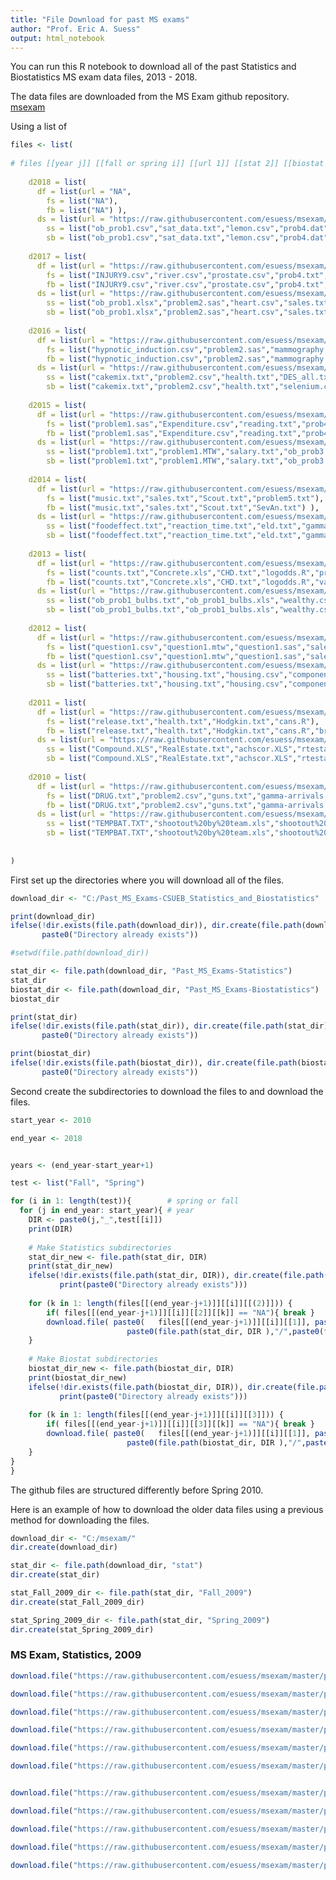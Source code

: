 ```yaml
---
title: "File Download for past MS exams"
author: "Prof. Eric A. Suess"
output: html_notebook
---
```



You can run this R notebook to download all of the past Statistics and Biostatistics MS exam data files, 2013 - 2018.

The data files are downloaded from the MS Exam github repository.  [msexam](https://github.com/esuess/msexam/tree/master/pastmsexam)

Using a list of 

```r
files <- list(
  
# files [[year j]] [[fall or spring i]] [[url 1]] [[stat 2]] [[biostat 3]]  
  
    d2018 = list( 
      df = list(url = "NA",
        fs = list("NA"),
        fb = list("NA") ),
      ds = list(url = "https://raw.githubusercontent.com/esuess/msexam/master/pastmsexam/2018/Spring2018/",
        ss = list("ob_prob1.csv","sat_data.txt","lemon.csv","prob4.dat","BigMac.csv"),
        sb = list("ob_prob1.csv","sat_data.txt","lemon.csv","prob4.dat","uis.txt") ) ),
  
    d2017 = list( 
      df = list(url = "https://raw.githubusercontent.com/esuess/msexam/master/pastmsexam/2017/Fall2017/",
        fs = list("INJURY9.csv","river.csv","prostate.csv","prob4.txt","Jets.csv"),
        fb = list("INJURY9.csv","river.csv","prostate.csv","prob4.txt","valung.csv") ),
      ds = list(url = "https://raw.githubusercontent.com/esuess/msexam/master/pastmsexam/2017/Spring2017/",
        ss = list("ob_prob1.xlsx","problem2.sas","heart.csv","sales.txt","Barley.csv"),
        sb = list("ob_prob1.xlsx","problem2.sas","heart.csv","sales.txt","breast.csv") ) ),
    
    d2016 = list(
      df = list(url = "https://raw.githubusercontent.com/esuess/msexam/master/pastmsexam/2016/Fall2016/",
        fs = list("hypnotic_induction.csv","problem2.sas","mammography.csv","cars.txt","forest.csv"),
        fb = list("hypnotic_induction.csv","problem2.sas","mammography.csv","cars.txt","kidrecurr.txt") ),
      ds = list(url = "https://raw.githubusercontent.com/esuess/msexam/master/pastmsexam/2016/Spring2016/",
        ss = list("cakemix.txt","problem2.csv","health.txt","DES_all.txt"),
        sb = list("cakemix.txt","problem2.csv","health.txt","selenium.csv") ) ),
    
    d2015 = list(
      df = list(url = "https://raw.githubusercontent.com/esuess/msexam/master/pastmsexam/2015/Fall2015/",
        fs = list("problem1.sas","Expenditure.csv","reading.txt","prob4.dat","iris.xlsx","iris.jpg"),
        fb = list("problem1.sas","Expenditure.csv","reading.txt","prob4.dat","tongue_cancer.csv") ),
      ds = list(url = "https://raw.githubusercontent.com/esuess/msexam/master/pastmsexam/2015/Spring2015/",
        ss = list("problem1.txt","problem1.MTW","salary.txt","ob_prob3.txt","prob4.dat","Survey_nonames_nocountry.xlsx","Survey_nonames_nocountry_corrected.xlsx"),
        sb = list("problem1.txt","problem1.MTW","salary.txt","ob_prob3.txt","prob4.dat","valung_small.csv") ) ),  
    
    d2014 = list(
      df = list(url = "https://raw.githubusercontent.com/esuess/msexam/master/pastmsexam/2014/Fall2014/",
        fs = list("music.txt","sales.txt","Scout.txt","problem5.txt"),
        fb = list("music.txt","sales.txt","Scout.txt","SevAn.txt") ),
      ds = list(url = "https://raw.githubusercontent.com/esuess/msexam/master/pastmsexam/2014/Spring2014/",
        ss = list("foodeffect.txt","reaction_time.txt","eld.txt","gamma.txt","mle2dgamma.R","problem5.txt"),
        sb = list("foodeffect.txt","reaction_time.txt","eld.txt","gamma.txt","mle2dgamma.R","phd.txt") ) ),
    
    d2013 = list(
      df = list(url = "https://raw.githubusercontent.com/esuess/msexam/master/pastmsexam/2013/Fall2013/",
        fs = list("counts.txt","Concrete.xls","CHD.txt","logodds.R","problem5.txt"),
        fb = list("counts.txt","Concrete.xls","CHD.txt","logodds.R","valung.csv") ),
      ds = list(url = "https://raw.githubusercontent.com/esuess/msexam/master/pastmsexam/2013/Spring2013/",
        ss = list("ob_prob1_bulbs.txt","ob_prob1_bulbs.xls","wealthy.csv","problem3.MTW","Weibull.R","ob_prob5_solid%20tumor.txt"),
        sb = list("ob_prob1_bulbs.txt","ob_prob1_bulbs.xls","wealthy.csv","Weibull.R","ob_prob5_solid%20tumor.txt") ) ),
    
    d2012 = list(
      df = list(url = "https://raw.githubusercontent.com/esuess/msexam/master/pastmsexam/2012/Fall2012/",
        fs = list("question1.csv","question1.mtw","question1.sas","sales.txt","problem4.R"),
        fb = list("question1.csv","question1.mtw","question1.sas","sales.txt","problem4.R") ),
      ds = list(url = "https://raw.githubusercontent.com/esuess/msexam/master/pastmsexam/2012/Spring2012/",
        ss = list("batteries.txt","housing.txt","housing.csv","component.R"),
        sb = list("batteries.txt","housing.txt","housing.csv","component.R","BMTH.txt") ) ),
  
    d2011 = list(
      df = list(url = "https://raw.githubusercontent.com/esuess/msexam/master/pastmsexam/2011/Fall2011/",
        fs = list("release.txt","health.txt","Hodgkin.txt","cans.R"),
        fb = list("release.txt","health.txt","Hodgkin.txt","cans.R","breast.csv") ),
      ds = list(url = "https://raw.githubusercontent.com/esuess/msexam/master/pastmsexam/2011/Spring2011/",
        ss = list("Compound.XLS","RealEstate.txt","achscor.XLS","rtestach.r","landings.R"),
        sb = list("Compound.XLS","RealEstate.txt","achscor.XLS","rtestach.r","landings.R","b_cancer.txt") ) ),
    
    d2010 = list(
      df = list(url = "https://raw.githubusercontent.com/esuess/msexam/master/pastmsexam/2010/Fall2010/",
        fs = list("DRUG.txt","problem2.csv","guns.txt","gamma-arrivals.txt","arrivals.R"),
        fb = list("DRUG.txt","problem2.csv","guns.txt","gamma-arrivals.txt","arrivals.R","q5.txt") ),
      ds = list(url = "https://raw.githubusercontent.com/esuess/msexam/master/pastmsexam/2010/Spring2010/",
        ss = list("TEMPBAT.TXT","shootout%20by%20team.xls","shootout%20by%20team.txt","weights.txt","umvue.R"),
        sb = list("TEMPBAT.TXT","shootout%20by%20team.xls","shootout%20by%20team.txt","weights.txt","umvue.R","BMT.txt") ) )    
  
    
)

```

First set up the directories where you will download all of the files.

```r
download_dir <- "C:/Past_MS_Exams-CSUEB_Statistics_and_Biostatistics"

print(download_dir)
ifelse(!dir.exists(file.path(download_dir)), dir.create(file.path(download_dir)), 
       paste0("Directory already exists"))

#setwd(file.path(download_dir))

stat_dir <- file.path(download_dir, "Past_MS_Exams-Statistics")
stat_dir
biostat_dir <- file.path(download_dir, "Past_MS_Exams-Biostatistics")
biostat_dir

print(stat_dir)
ifelse(!dir.exists(file.path(stat_dir)), dir.create(file.path(stat_dir)), 
       paste0("Directory already exists"))

print(biostat_dir)
ifelse(!dir.exists(file.path(biostat_dir)), dir.create(file.path(biostat_dir)), 
       paste0("Directory already exists"))
```

Second create the subdirectories to download the files to and download the files.

```r
start_year <- 2010

end_year <- 2018


years <- (end_year-start_year+1)

test <- list("Fall", "Spring")

for (i in 1: length(test)){        # spring or fall
  for (j in end_year: start_year){ # year
    DIR <- paste0(j,"_",test[[i]])
    print(DIR)
    
    # Make Statistics subdirectories
    stat_dir_new <- file.path(stat_dir, DIR)
    print(stat_dir_new)
    ifelse(!dir.exists(file.path(stat_dir, DIR)), dir.create(file.path(stat_dir, DIR)), 
           print(paste0("Directory already exists")))
    
    for (k in 1: length(files[[(end_year-j+1)]][[i]][[(2)]])) {
        if( files[[(end_year-j+1)]][[i]][[2]][[k]] == "NA"){ break }
        download.file( paste0(   files[[(end_year-j+1)]][[i]][[1]], paste0( files[[(end_year-j+1)]][[i]][[2]][[k]] )  ),
                          paste0(file.path(stat_dir, DIR ),"/",paste0(files[[(end_year-j+1)]][[i]][[2]][[k]]))   )
    }
  
    # Make Biostat subdirectories
    biostat_dir_new <- file.path(biostat_dir, DIR)
    print(biostat_dir_new)
    ifelse(!dir.exists(file.path(biostat_dir, DIR)), dir.create(file.path(biostat_dir, DIR)), 
           print(paste0("Directory already exists")))
    
    for (k in 1: length(files[[(end_year-j+1)]][[i]][[3]])) {
        if( files[[(end_year-j+1)]][[i]][[3]][[k]] == "NA"){ break }
        download.file( paste0(   files[[(end_year-j+1)]][[i]][[1]], paste0( files[[(end_year-j+1)]][[i]][[3]][[k]] )  ),
                          paste0(file.path(biostat_dir, DIR ),"/",paste0(files[[(end_year-j+1)]][[i]][[3]][[k]]))   )
    }
}
}

```


The github files are structured differently before Spring 2010.

Here is an example of how to download the older data files using a previous method for downloading the files.


```r
download_dir <- "C:/msexam/"
dir.create(download_dir)

stat_dir <- file.path(download_dir, "stat")
dir.create(stat_dir)

```


```r
stat_Fall_2009_dir <- file.path(stat_dir, "Fall_2009")
dir.create(stat_Fall_2009_dir)

stat_Spring_2009_dir <- file.path(stat_dir, "Spring_2009")
dir.create(stat_Spring_2009_dir)

```




### MS Exam, Statistics, 2009

```r
download.file("https://raw.githubusercontent.com/esuess/msexam/master/pastmsexam/2009/Fall2009/CONTAM.TXT", file.path(stat_Fall_2009_dir, "CONTAM.TXT"))

download.file("https://raw.githubusercontent.com/esuess/msexam/master/pastmsexam/2009/Fall2009/Reading%20Data.csv", file.path(stat_Fall_2009_dir, "Reading%20Data.csv"))

download.file("https://raw.githubusercontent.com/esuess/msexam/master/pastmsexam/2009/Fall2009/Reading%20Data.txt", file.path(stat_Fall_2009_dir, "Reading Data.txt"))

download.file("https://raw.githubusercontent.com/esuess/msexam/master/pastmsexam/2009/Fall2009/pollination.txt", file.path(stat_Fall_2009_dir, "pollination.txt"))

download.file("https://raw.githubusercontent.com/esuess/msexam/master/pastmsexam/2009/Fall2009/program4.R", file.path(stat_Fall_2009_dir, "program4.R"))

download.file("https://raw.githubusercontent.com/esuess/msexam/master/pastmsexam/2009/Fall2009/Health.txt", file.path(stat_Fall_2009_dir, "Health.txt"))


download.file("https://raw.githubusercontent.com/esuess/msexam/master/pastmsexam/2009/Spring2009/BATTERY.txt", file.path(stat_Spring_2009_dir, "BATTERY.txt"))

download.file("https://raw.githubusercontent.com/esuess/msexam/master/pastmsexam/2009/Spring2009/DataSet.csv", file.path(stat_Spring_2009_dir, "DataSet.csv"))

download.file("https://raw.githubusercontent.com/esuess/msexam/master/pastmsexam/2009/Spring2009/DataSet.txt", file.path(stat_Spring_2009_dir, "DataSet.txt"))

download.file("https://raw.githubusercontent.com/esuess/msexam/master/pastmsexam/2009/Spring2009/compareMSE.R", file.path(stat_Spring_2009_dir, "compareMSE.R"))

download.file("https://raw.githubusercontent.com/esuess/msexam/master/pastmsexam/2009/Spring2009/MMA.txt", file.path(stat_Spring_2009_dir, "MMA.txt"))


```






